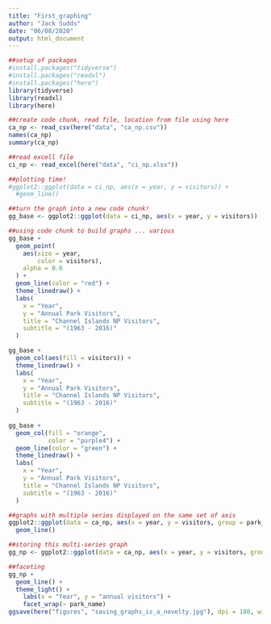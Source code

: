 ```yaml
---
title: "First_graphing"
author: "Jack Sudds"
date: "06/08/2020"
output: html_document
---
```

```r
##setup of packages
#install.packages("tidyverse")
#install.packages("readxl")
#install.packages("here")
library(tidyverse)
library(readxl)
library(here)

##create code chunk, read file, location from file using here
ca_np <- read_csv(here("data", "ca_np.csv"))
names(ca_np)
summary(ca_np)
```

```r
##read excell file
ci_np <- read_excel(here("data", "ci_np.xlsx"))
```

```r
##plotting time!
#ggplot2::ggplot(data = ci_np, aes(x = year, y = visitors)) +
  #geom_line()

##turn the graph into a new code chunk!
gg_base <- ggplot2::ggplot(data = ci_np, aes(x = year, y = visitors))

##using code chunk to build graphs ... various
gg_base + 
  geom_point(
    aes(size = year,
        color = visitors),
    alpha = 0.6
  ) +
  geom_line(color = "red") +
  theme_linedraw() +
  labs(
    x = "Year",
    y = "Annual Park Visitors",
    title = "Channel Islands NP Visitors",
    subtitle = "(1963 - 2016)"
  )

gg_base +
  geom_col(aes(fill = visitors)) +
  theme_linedraw() +
  labs(
    x = "Year",
    y = "Annual Park Visitors",
    title = "Channel Islands NP Visitors",
    subtitle = "(1963 - 2016)"
  )
    
gg_base +
  geom_col(fill = "orange",
           color = "purple4") +
  geom_line(color = "green") +
  theme_linedraw() +
  labs(
    x = "Year",
    y = "Annual Park Visitors",
    title = "Channel Islands NP Visitors",
    subtitle = "(1963 - 2016)"
  )

##graphs with multiple series displayed on the same set of axis
ggplot2::ggplot(data = ca_np, aes(x = year, y = visitors, group = park_name)) +
  geom_line()

##storing this multi-series graph
gg_np <- ggplot2::ggplot(data = ca_np, aes(x = year, y = visitors, group = park_name))

##faceting
gg_np +
  geom_line() +
  theme_light() +
    labs(x = "Year", y = "annual visitors") +
    facet_wrap(~ park_name)
ggsave(here("figures", "saving_graphs_is_a_novelty.jpg"), dpi = 180, width = 8, height = 7)
                         
```


